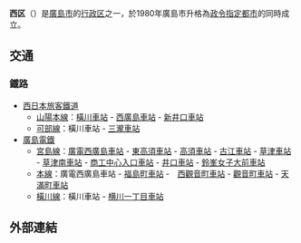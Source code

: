 {{日本區
| 自治體名=西區
| 圖像 = [[File:Mitaki-dera_-_shoro.jpg|240px]]
| 圖像說明=[[三瀧寺|三瀧寺]]（[[中國三十三觀音靈場|中國三十三觀音靈場]]第13號札所）
| 區章=[[File:Emblem_of_Nishi,_Hiroshima.png|100px]]
| 日文原名=西区
| 平假名=にしく
| 羅馬字拼音=Nishi-ku
| 都道府縣=廣島縣
| 支廳=
| 市=廣島市
| 編號=34104-5
| 面積=35.67
| 邊界未定=
| 人口=186,413
| 統計時間=2010年10月末
| 自治體=廣島市（[[中區_(廣島市)|中区]]、[[東區_(廣島市)|東区]]、[[安佐南区|安佐南区]]、[[佐伯区|佐伯区]]）
| 樹=
| 花=
| 其他象徵物=
| 其他象徵=
| 郵遞區號=733-8530
| 所在地=西区福島町二丁目2番1号<br>[[File:Nishi_Ward_Office_in_Hiroshima_City.jpg|center]]
| 電話號碼=82-232-2111
| 外部連結=http://www.city.hiroshima.lg.jp/www/genre/0000000000000/1001000001850/index.html
| 經度=
| 緯度=
| 地圖=[[File:Nishi-ku_in_Hiroshima_City.svg|250px]]
| 註記=人口：[http://www.city.hiroshima.lg.jp/kikaku/joho/toukei/01_jyu/jyu-ind.html 廣島市官方網頁]
}}
'''西区'''（{{jpn|j=西区|hg=にしく|rm=Nishi ku|f=y}}）是[[廣島市|廣島市]]的[[行政区|行政区]]之一，於1980年廣島市升格為[[政令指定都市|政令指定都市]]的同時成立。

== 交通 ==
=== 鐵路 ===
* [[西日本旅客鐵道|西日本旅客鐵道]]
** [[山陽本線|山陽本線]]：[[橫川車站_(廣島縣)|橫川車站]] - [[西廣島車站|西廣島車站]] - [[新井口車站|新井口車站]]
** [[可部線|可部線]]：橫川車站 - [[三瀧車站|三瀧車站]]
* [[廣島電鐵|廣島電鐵]]
** [[宮島線|宮島線]]：[[廣電西廣島車站|廣電西廣島車站]] - [[東高須車站|東高須車站]] - [[高須車站_(廣島縣)|高須車站]] - [[古江車站|古江車站]] - [[草津車站_(廣島縣)|草津車站]] - [[草津南車站|草津南車站]] - [[商工中心入口車站|商工中心入口車站]] - [[井口車站_(廣島縣)|井口車站]] - [[鈴峯女子大前車站|鈴峯女子大前車站]]
** [[本線_(廣島電鐵)|本線]]：廣電西廣島車站 - [[福島町車站|福島町車站]] -　[[西觀音町車站|西觀音町車站]] - [[觀音町車站_(廣島縣)|觀音町車站]] - [[天滿町車站|天滿町車站]]
** [[橫川線|橫川線]]：橫川車站 - [[横川一丁目車站|横川一丁目車站]]

==外部連結==
{{commonscat|Nishi-ku, Hiroshima}}

{{廣島縣}}
